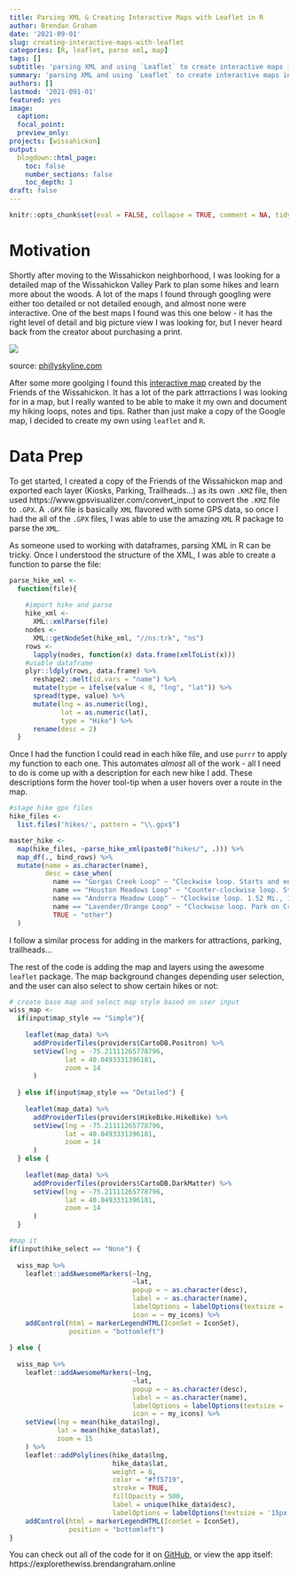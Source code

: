 ```yaml
---
title: Parsing XML & Creating Interactive Maps with Leaflet in R
author: Brendan Graham
date: '2021-09-01'
slug: creating-interactive-maps-with-leaflet
categories: [R, leaflet, parse xml, map]
tags: []
subtitle: 'parsing XML and using `Leaflet` to create interactive maps in R'
summary: 'parsing XML and using `Leaflet` to create interactive maps in R'
authors: []
lastmod: '2021-091-01'
featured: yes 
image:
  caption:
  focal_point:
  preview_only:
projects: [wissahickon]
output:
  blogdown::html_page:
    toc: false
    number_sections: false
    toc_depth: 1
draft: false
---
```


```r
knitr::opts_chunk$set(eval = FALSE, collapse = TRUE, comment = NA, tidy = FALSE)
```

# Motivation

Shortly after moving to the Wissahickon neighborhood, I was looking for a detailed map of the Wissahickon Valley Park to plan some hikes and learn more about the woods. A lot of the maps I found through googling were either too detailed or not detailed enough, and almost none were interactive. One of the best maps I found was this one below - it has the right level of detail and big picture view I was looking for, but I never heard back from the creator about purchasing a print. 

![](wiss_map.jpg)

source: [phillyskyline.com](http://phillyskyline.com/2015/04/22/happy-earth-day-and-other-assorted-one-mans-trash-affairs/) 

After some more goolging I found this [interactive map](https://www.google.com/maps/d/u/0/viewer?mid=13bnd0IRNwzTpI7VFPASNSWXC5yk) created by the Friends of the Wissahickon. It has a lot of the park attrractions I was looking for in a map, but I really wanted to be able to make it my own and document my hiking loops, notes and tips. Rather than just make a copy of the Google map, I decided to create my own using `leaflet` and `R`.

# Data Prep

To get started, I created a copy of the Friends of the Wissahickon map and exported each layer (Kiosks, Parking, Trailheads...) as its own `.KMZ` file, then used https://www.gpsvisualizer.com/convert_input to convert the `.KMZ` file to `.GPX`. A `.GPX` file is basically `XML` flavored with some GPS data, so once I had the all of the `.GPX` files, I was able to use the amazing `XML` R package to parse the `XML`.

As someone used to working with dataframes, parsing XML in R can be tricky. Once I understood the structure of the XML, I was able to create a function to parse the file:
```r
parse_hike_xml <-
  function(file){
    
    #import hike and parse
    hike_xml <-
      XML::xmlParse(file)
    nodes <-
      XML::getNodeSet(hike_xml, "//ns:trk", "ns")
    rows <-
      lapply(nodes, function(x) data.frame(xmlToList(x)))
    #usable dataframe
    plyr::ldply(rows, data.frame) %>% 
      reshape2::melt(id.vars = "name") %>%
      mutate(type = ifelse(value < 0, "lng", "lat")) %>%
      spread(type, value) %>%
      mutate(lng = as.numeric(lng),
             lat = as.numeric(lat),
             type = "Hike") %>%
      rename(desc = 2)
  }
```

Once I had the function I could read in each hike file, and use `purrr` to apply my function to each one. This automates *almost* all of the work - all I need to do is come up with a description for each new hike I add. These descriptions form the hover tool-tip when a user hovers over a route in the map.
```r
#stage hike gpx files
hike_files <-
  list.files('hikes/', pattern = "\\.gpx$")

master_hike <- 
  map(hike_files, ~parse_hike_xml(paste0("hikes/", .))) %>%
  map_df(., bind_rows) %>%
  mutate(name = as.character(name),
         desc = case_when(
           name == "Gorgas Creek Loop" ~ "Clockwise loop. Starts and ends at Mt Airy Trailhead. 1.49 Mi., 105 ft. elevation",
           name == "Houston Meadows Loop" ~ "Counter-clockwise loop. Starts and ends at Houston Playground. 2.48 Mi., 325 ft. elevation",
           name == "Andorra Meadow Loop" ~ "Clockwise loop. 1.52 Mi., 104 ft. elevation",
           name == "Lavender/Orange Loop" ~ "Clockwise loop. Park on Crefeld and go through gated park entrance. 1.89 Mi., 233 ft. elevation",
           TRUE ~ "other")
  )
```

I follow a similar process for adding in the markers for attractions, parking, trailheads...

The rest of the code is adding the map and layers using the awesome `leaflet` package. The map background changes depending user selection, and the user can also select to show certain hikes or not:
```r
# create base map and select map style based on user input
wiss_map <-
  if(input$map_style == "Simple"){
    
    leaflet(map_data) %>%
      addProviderTiles(providers$CartoDB.Positron) %>%
      setView(lng = -75.21111265778796,
              lat = 40.0493331396181,
              zoom = 14
      )
    
  } else if(input$map_style == "Detailed") {
    
    leaflet(map_data) %>%
      addProviderTiles(providers$HikeBike.HikeBike) %>%
      setView(lng = -75.21111265778796,
              lat = 40.0493331396181,
              zoom = 14
      )
  } else {
    
    leaflet(map_data) %>%
      addProviderTiles(providers$CartoDB.DarkMatter) %>%
      setView(lng = -75.21111265778796,
              lat = 40.0493331396181,
              zoom = 14
      )
  }

#map it
if(input$hike_select == "None") {
  
  wiss_map %>%  
    leaflet::addAwesomeMarkers(~lng,
                               ~lat,
                               popup = ~ as.character(desc),
                               label = ~ as.character(name),
                               labelOptions = labelOptions(textsize = '13px'),
                               icon = ~ my_icons) %>% 
    addControl(html = markerLegendHTML(IconSet = IconSet),
               position = "bottomleft")
  
} else {
  
  wiss_map %>% 
    leaflet::addAwesomeMarkers(~lng,
                               ~lat,
                               popup = ~ as.character(desc),
                               label = ~ as.character(name),
                               labelOptions = labelOptions(textsize = '13px'),
                               icon = ~ my_icons) %>%
    setView(lng = mean(hike_data$lng),
            lat = mean(hike_data$lat),
            zoom = 15
    ) %>%
    leaflet::addPolylines(hike_data$lng, 
                          hike_data$lat,
                          weight = 8, 
                          color = "#ff5719",
                          stroke = TRUE, 
                          fillOpacity = 500,
                          label = unique(hike_data$desc),
                          labelOptions = labelOptions(textsize = '15px')) %>%
    addControl(html = markerLegendHTML(IconSet = IconSet),
               position = "bottomleft")
}
```

You can check out all of the code for it on [GitHub](https://github.com/brndngrhm/wissahickon_valley_explorer), or view the app itself: https://explorethewiss.brendangraham.online

